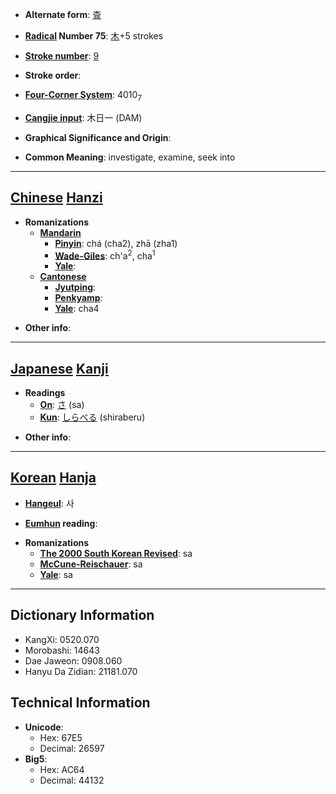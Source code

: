 * '''Alternate form''': [[査]]

* '''[[Wiktionary:Chinese radical index| Radical]] Number 75''': [[Wiktionary:Chinese radical index 木|木]]+5 strokes

* '''[[Wiktionary:Chinese total strokes index|Stroke number]]''': [[Wiktionary:Chinese total strokes index 9|9]]

* '''Stroke order''': 

* '''[[Wiktionary:Chinese four corner index|Four-Corner System]]''': 4010<sub>7</sub>

* '''[[Wiktionary:Chinese Cangjie index|Cangjie input]]''': 木日一 (DAM)

* '''Graphical Significance and Origin''': 

* '''Common Meaning''': investigate, examine, seek into

----

== [[Chinese]] [[Hanzi]] ==

* '''Romanizations'''
** '''[[Mandarin]]'''
*** '''[[Pinyin]]''': chá (cha2), zhā (zha1)
*** '''[[Wade-Giles]]''': ch'a<sup>2</sup>, cha<sup>1</sup>
*** '''[[Yale]]''': 
** '''[[Cantonese]]'''
*** '''[[Jyutping]]''':
*** '''[[Penkyamp]]''': 
*** '''[[Yale]]''': cha4

* '''Other info''': 

----

== [[Japanese]] [[Kanji]] ==

* '''Readings'''
** '''[[On]]''': [[さ]] (sa)
** '''[[Kun]]''': [[しらべる]] (shiraberu)

* '''Other info''':  

----

== [[Korean]] [[Hanja]] ==

* '''[[Hangeul]]''': 사

* '''[[Eumhun]] reading''': 

* '''Romanizations'''
** '''[[The 2000 South Korean Revised Romanization|The 2000 South Korean Revised]]''': sa
** '''[[McCune-Reischauer]]''': sa
** '''[[Yale]]''': sa

----

== Dictionary Information ==

* KangXi: 0520.070
* Morobashi: 14643
* Dae Jaweon: 0908.060
* Hanyu Da Zidian: 21181.070

== Technical Information ==

* '''Unicode''':
** Hex: 67E5
** Decimal: 26597
* '''Big5''':
** Hex: AC64
** Decimal: 44132